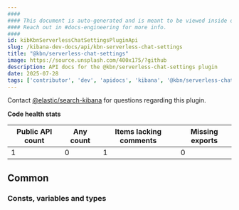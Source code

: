 ```yaml
---
####
#### This document is auto-generated and is meant to be viewed inside our experimental, new docs system.
#### Reach out in #docs-engineering for more info.
####
id: kibKbnServerlessChatSettingsPluginApi
slug: /kibana-dev-docs/api/kbn-serverless-chat-settings
title: "@kbn/serverless-chat-settings"
image: https://source.unsplash.com/400x175/?github
description: API docs for the @kbn/serverless-chat-settings plugin
date: 2025-07-28
tags: ['contributor', 'dev', 'apidocs', 'kibana', '@kbn/serverless-chat-settings']
---
```




Contact [@elastic/search-kibana](https://github.com/orgs/elastic/teams/search-kibana) for questions regarding this plugin.

**Code health stats**

| Public API count  | Any count | Items lacking comments | Missing exports |
|-------------------|-----------|------------------------|-----------------|
| 1 | 0 | 1 | 0 |

## Common

### Consts, variables and types
<DocDefinitionList data={kbnServerlessChatSettingsObj.common.misc}/>

